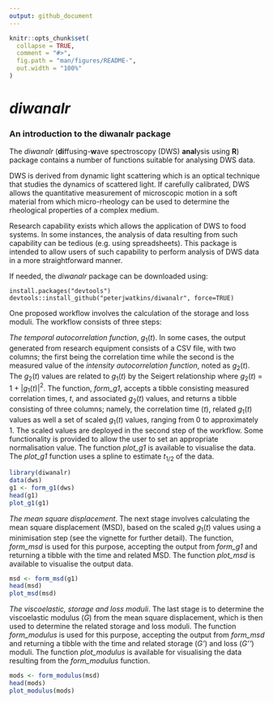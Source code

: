```yaml
---
output: github_document
---
```


<!-- README.md is generated from README.Rmd. Please edit that file -->

```r
knitr::opts_chunk$set(
  collapse = TRUE,
  comment = "#>",
  fig.path = "man/figures/README-",
  out.width = "100%"
)
```
# *diwanalr*

### An introduction to the diwanalr package
The *diwanalr* (**di**ffusing-**w**ave spectroscopy (DWS) **anal**ysis using **R**) package contains a number of functions suitable for analysing DWS data. 

DWS is derived from dynamic light scattering which is an optical technique that studies the dynamics of scattered light. If carefully calibrated, DWS allows the quantitative measurement of microscopic motion in a soft material from which micro-rheology can be used to determine the rheological properties of a complex medium.

Research capability exists which allows the application of DWS to food systems. In some instances, the analysis of data resulting from such capability can be tedious (e.g. using spreadsheets). This package is intended to allow users of such capability to perform analysis of DWS data in a more straightforward manner.

If needed, the *diwanalr* package can be downloaded using:

``` 
install.packages("devtools") 
devtools::install_github("peterjwatkins/diwanalr", force=TRUE)
```

One proposed workflow involves the calculation of the storage and loss moduli. The workflow consists of three steps:

*The temporal autocorrelation function*, *g*~1~($t$).
In some cases, the output generated from research equipment consists of a CSV file, with two columns; the first being the correlation time while the second is the measured value of the *intensity autocorrelation function*, noted as *g*~2~($t$). The *g*~2~($t$) values are related to *g*~1~($t$) by the Seigert relationship where *g*~2~($t$) = 1 + $|$*g*~1~($t$)$|$$^2$. The function, *form_g1*, accepts a tibble consisting measured correlation times, $t$, and associated *g*~2~($t$) values, and returns a tibble consisting of three columns; namely, the correlation time ($t$), related *g*~1~($t$) values as well a set of scaled *g*~1~($t$) values, ranging from 0 to approximately 1. The scaled values are deployed in the second step of the workflow. Some functionality is provided to allow the user to set an appropriate normalisation value. The function *plot_g1* is available to visualise the data. The *plot_g1* function uses a spline to estimate *t*~1/2~ of the data.


```r
library(diwanalr)
data(dws)
g1 <- form_g1(dws)
head(g1)
plot_g1(g1)
```

*The mean square displacement*.
The next stage involves calculating the mean square displacement (MSD), based on the scaled *g*~1~($t$) values using a minimisation step (see the vignette for further detail). The function, *form_msd* is used for this purpose, accepting the output from *form_g1* and returning a tibble with the time and related MSD. The function *plot_msd* is available to visualise the output data.

``` r
msd <- form_msd(g1)
head(msd)
plot_msd(msd)
```

*The viscoelastic, storage and loss moduli*.
The last stage is to determine the viscoelastic modulus (*G*) from the mean square displacement, which is then used to determine the related storage and loss moduli. The function *form_modulus* is used for this purpose, accepting the output from *form_msd* and returning a tibble with the time and related storage (*G'*) and loss (*G''*) moduli. The function *plot_modulus* is available for visualising the data resulting from the *form_modulus* function.

``` r
mods <- form_modulus(msd)
head(mods)
plot_modulus(mods)
```
